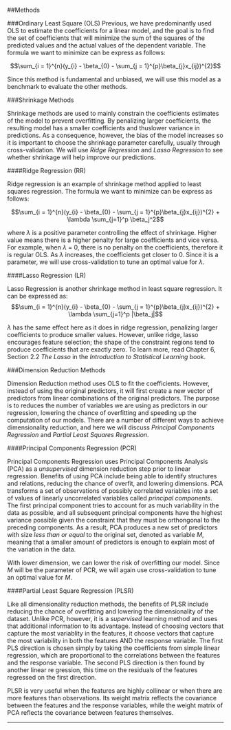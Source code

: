 ##Methods

###Ordinary Least Square (OLS)
Previous, we have predominantly used OLS to estimate the coefficients for a linear model, and the goal is to find the set of coefficients that will minimize the sum of the squares of the predicted values and the actual values of the dependent variable. The formula we want to minimize can be express as follows:

$$\sum_{i = 1}^{n}(y_{i} - \beta_{0} - \sum_{j = 1}^{p}\beta_{j}x_{ij})^{2}$$

Since this method is fundamental and unbiased, we will use this model as a benchmark to evaluate the other methods.

###Shrinkage Methods

Shrinkage methods are used to mainly constrain the coefficients estimates of the model to prevent overfitting. By penalizing larger coefficients, the resulting model has a smaller coefficients and thuslower variance in predictions. As a consequence, however, the bias of the model increases so it is important to choose the shrinkage parameter carefully, usually through cross-validation. We will use _Ridge Regression_ and _Lasso Regression_ to see whether shrinkage will help improve our predictions.

####Ridge Regression (RR)

Ridge regression is an example of shrinkage method applied to least squares regression. The formula we want to minimize can be express as follows:

$$\sum_{i = 1}^{n}(y_{i} - \beta_{0} - \sum_{j = 1}^{p}\beta_{j}x_{ij})^{2} + \lambda \sum_{j=1}^p \beta_j^2$$

where $\lambda$ is a positive parameter controlling the effect of shrinkage. Higher value means there is a higher penalty for large coefficients and vice versa. For example, when $\lambda$ = 0, there is no penalty on the coefficients, therefore it is regular OLS. As $\lambda$ increases, the coefficients get closer to 0. Since it is a parameter, we will use cross-validation to tune an optimal value for $\lambda$.

####Lasso Regression (LR)

Lasso Regression is another shrinkage method in least square regression. It can be expressed as:
$$\sum_{i = 1}^{n}(y_{i} - \beta_{0} - \sum_{j = 1}^{p}\beta_{j}x_{ij})^{2} + \lambda \sum_{j=1}^p |\beta_j|$$

$\lambda$ has the same effect here as it does in ridge regression, penalizing larger coefficients to produce smaller values. However, unlike ridge, lasso encourages feature selection; the shape of the constraint regions tend to produce coefficients that are exactly zero. To learn more, read Chapter 6, Section 2.2 _The Lasso_ in the _Introduction to Statistical Learning_ book. 

###Dimension Reduction Methods

Dimension Reduction method uses OLS to fit the coefficients. However, instead of using the original predictors, it will first create a new vector of predictors from linear combinations of the original predictors. The purpose is to reduces the number of variables we are using as predictors in our regression, lowering the chance of overfitting and speeding up the computation of our models. There are a number of different ways to achieve dimensionality reduction, and here we will discuss _Principal Components Regression_ and _Partial Least Squares Regression_. 

####Principal Components Regression (PCR)

Principal Components Regression uses Principal Components Analysis (PCA) as a _unsupervised_ dimension reduction step prior to linear regression. Benefits of using PCA include being able to identify structures and relations, reducing the chance of overfit, and lowering dimensions. PCA transforms a set of observations of possibly correlated variables into a set of values of linearly uncorrelated variables called _principal components_. The first principal component tries to account for as much variability in the data as possible, and all subsequent principal components have the highest variance possible given the constraint that they must be orthongonal to the preceding components. As a result, PCA produces a new set of predictors with size _less than or equal_ to the original set, denoted as variable _M_, meaning that a smaller amount of predictors is enough to explain most of the variation in the data.

With lower dimension, we can lower the risk of overfitting our model. Since _M_ will be the parameter of PCR, we will again use cross-validation to tune an optimal value for _M_. 

####Partial Least Square Regression (PLSR)

Like all dimensionality reduction methods, the benefits of PLSR include reducing the chance of overfitting and lowering the dimensionality of the dataset. Unlike PCR, however, it is a _supervised_ learning method and uses that additional information to its advantage. Instead of choosing vectors that capture the most variablity in the features, it choose vectors that capture the most variability in both the features AND the response variable. The first PLS direction is chosen simply by taking the coefficients from simple linear regression, which are proportional to the correlations between the features and the response variable. The second PLS direction is then found by another linear re gression, this time on the residuals of the features regressed on the first direction.

PLSR is very useful when the features are highly collinear or when there are more features than observations. Its weight matrix reflects the covariance between the features and the response variables, while the weight matrix of PCA reflects the covariance between features themselves. 

---
